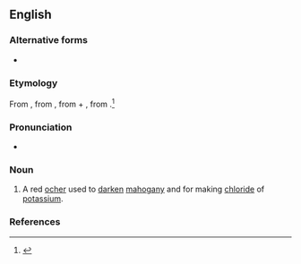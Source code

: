 ==English==

===Alternative forms===
* {{l|en|Abraum salts}}

===Etymology===
From {{der|en|de|abräumen||to remove}}, from {{m|de|ab||from}}, from {{der|en|goh|aba||away}} + {{der|en|de|raum||space}}, from {{der|en|goh|rūm}}.<ref>{{R:MW3 1976|page=5}}</ref>

===Pronunciation===
* {{a|US}} {{IPA|/ˈɑˌpɹaʊm/|lang=en}}

===Noun===
{{en-noun|-}}

# A red [[ocher]] used to [[darken]] [[mahogany]] and for making [[chloride]] of [[potassium]].

===References===
<references/>